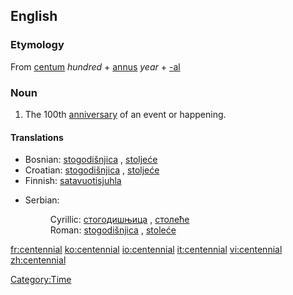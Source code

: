 {{wikipedia}}
==English==

===Etymology===
From {{L.}} [[centum]] ''hundred'' + [[annus]] ''year'' + [[-al]]

===Noun===
{{en-noun}}

# The 100th [[anniversary]] of an event or happening.

====Translations====
{{top}}
*Bosnian: [[stogodišnjica]] {{f}}, [[stoljeće]] {{n}}
*Croatian: [[stogodišnjica]] {{f}}, [[stoljeće]] {{n}}
*Finnish: [[satavuotisjuhla]]
{{mid}}
*Serbian:
*:Cyrillic: [[стогодишњица]] {{f}}, [[столеће]] {{n}}
*:Roman: [[stogodišnjica]] {{f}}, [[stoleće]] {{n}}
{{bottom}}

[[Category:Time]]

[[fr:centennial]]
[[ko:centennial]]
[[io:centennial]]
[[it:centennial]]
[[vi:centennial]]
[[zh:centennial]]